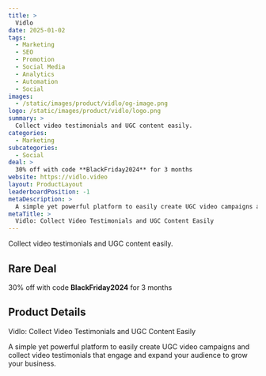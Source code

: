 ```yaml
---
title: >
  Vidlo
date: 2025-01-02
tags:
  - Marketing
  - SEO
  - Promotion
  - Social Media
  - Analytics
  - Automation
  - Social
images:
  - /static/images/product/vidlo/og-image.png
logo: /static/images/product/vidlo/logo.png
summary: >
  Collect video testimonials and UGC content easily.
categories:
  - Marketing
subcategories:
  - Social
deal: >
  30% off with code **BlackFriday2024** for 3 months
website: https://vidlo.video
layout: ProductLayout
leaderboardPosition: -1
metaDescription: >
  A simple yet powerful platform to easily create UGC video campaigns and collect video testimonials that engage and expand your audience to grow your business.
metaTitle: >
  Vidlo: Collect Video Testimonials and UGC Content Easily
---
```

Collect video testimonials and UGC content easily.

## Rare Deal

30% off with code **BlackFriday2024** for 3 months

## Product Details

Vidlo: Collect Video Testimonials and UGC Content Easily

A simple yet powerful platform to easily create UGC video campaigns and collect video testimonials that engage and expand your audience to grow your business.
